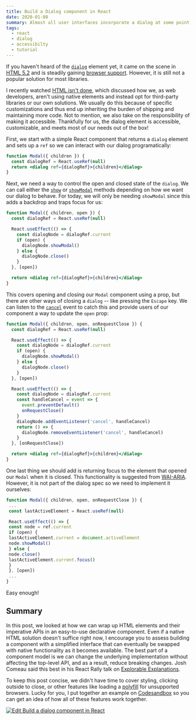 ```yaml
---
title: Build a Dialog component in React
date: 2020-01-08
summary: Almost all user interfaces incorporate a dialog at some point. In this post we will look at how we can use React to create an accessible Modal component using the HTML5 dialog element.
tags:
  - react
  - dialog
  - accessibilty
  - tutorial
---
```


If you haven't heard of the [`dialog`](https://developer.mozilla.org/en-US/docs/Web/HTML/Element/dialog) element yet, it came on the scene in [HTML 5.2](https://www.w3.org/TR/html52/interactive-elements.html#the-dialog-element) and is steadily gaining [browser support](https://caniuse.com/#search=dialog). However, it is still not a popular solution for most libraries.

I recently watched [HTML isn't done](https://www.youtube.com/watch?v=ZFvPLrKZywA), which discussed how we, as web developers, aren't using native elements and instead opt for third-party libraries or our own solutions. We usually do this because of specific customizations and thus end up inheriting the burden of shipping and maintaining more code. Not to mention, we also take on the responsibility of making it accessible. Thankfully for us, the dialog element is accessible, customizable, and meets most of our needs out of the box!

First, we start with a simple React component that returns a `dialog` element and sets up a `ref` so we can interact with our dialog programatically:

```jsx
function Modal({ children }) {
  const dialogRef = React.useRef(null)
  return <dialog ref={dialogRef}>{children}</dialog>
}
```

Next, we need a way to control the open and closed state of the `dialog`. We can call either the [`show`](https://developer.mozilla.org/en-US/docs/Web/API/HTMLDialogElement/show) or [`showModal`](https://developer.mozilla.org/en-US/docs/Web/API/HTMLDialogElement/showModal) methods depending on how we want our dialog to behave. For today, we will only be needing `showModal` since this adds a backdrop and traps focus for us:

```jsx {4-11}
function Modal({ children, open }) {
  const dialogRef = React.useRef(null)

  React.useEffect(() => {
    const dialogNode = dialogRef.current
    if (open) {
      dialogNode.showModal()
    } else {
      dialogNode.close()
    }
  }, [open])

  return <dialog ref={dialogRef}>{children}</dialog>
}
```

This covers opening and closing our `Modal` component using a prop, but there are other ways of closing a `dialog` -- like pressing the `Escape` key. We can listen to the [`cancel`](https://developer.mozilla.org/en-US/docs/Web/API/HTMLDialogElement/cancel_event) event to catch this and provide users of our component a way to update the `open` prop:

```jsx {13-23}
function Modal({ children, open, onRequestClose }) {
  const dialogRef = React.useRef(null)

  React.useEffect(() => {
    const dialogNode = dialogRef.current
    if (open) {
      dialogNode.showModal()
    } else {
      dialogNode.close()
    }
  }, [open])

  React.useEffect(() => {
    const dialogNode = dialogRef.current
    const handleCancel = event => {
      event.preventDefault()
      onRequestClose()
    }
    dialogNode.addEventListener('cancel', handleCancel)
    return () => {
      dialogNode.removeEventListener('cancel', handleCancel)
    }
  }, [onRequestClose])

  return <dialog ref={dialogRef}>{children}</dialog>
}
```

One last thing we should add is returning focus to the element that opened our `Modal` when it is closed. This functionality is suggested from [WAI-ARIA](https://www.w3.org/TR/wai-aria-practices-1.1/#keyboard-interaction-7). However, it is not part of the dialog spec so we need to implement it ourselves:

```jsx {3,8,12}
function Modal({ children, open, onRequestClose }) {
 ...
 const lastActiveElement = React.useRef(null)

 React.useEffect(() => {
 const node = ref.current
 if (open) {
 lastActiveElement.current = document.activeElement
 node.showModal()
 } else {
 node.close()
 lastActiveElement.current.focus()
 }
 }, [open])
 ...
}
```

Easy enough!

## Summary

In this post, we looked at how we can wrap up HTML elements and their imperative APIs in an easy-to-use declarative component. Even if a native HTML solution doesn't suffice right now, I encourage you to assess building a component with a simplified interface that can eventually be swapped with native functionality as it becomes available. The best part of a component model is we can change the underlying implementation without affecting the top-level API, and as a result, reduce breaking changes. Josh Comeau said this best in his React Rally talk on [Explorable Explanations](https://www.youtube.com/watch?v=XjFR9Jc-ras&feature=youtu.be&t=1196).

To keep this post concise, we didn't have time to cover styling, clicking outside to close, or other features like loading a [polyfill](https://github.com/GoogleChrome/dialog-polyfill) for unsupported browsers. Lucky for you, I put together an example on [Codesandbox](https://codesandbox.io/s/build-a-dialog-component-in-react-rj888?fontsize=14&hidenavigation=1&theme=dark) so you can get an idea of how all of these features work together.

[![Edit Build a dialog component in React](https://codesandbox.io/static/img/play-codesandbox.svg)](https://codesandbox.io/s/build-a-dialog-component-in-react-rj888?fontsize=14&hidenavigation=1&theme=dark)
